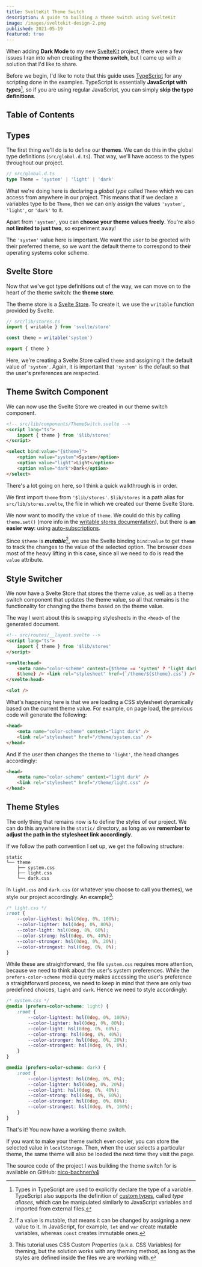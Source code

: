 ```yaml
---
title: SvelteKit Theme Switch
description: A guide to building a theme switch using SvelteKit
image: /images/sveltekit-design-2.png
published: 2021-05-19
featured: true
---
```


When adding **Dark Mode** to my new [SvelteKit](https://kit.svelte.dev) project, there were a few issues I ran into when creating the **theme switch**, but I came up with a solution that I'd like to share.

Before we begin, I'd like to note that this guide uses [TypeScript](https://www.typescriptlang.org) for any scripting done in the examples. TypeScript is essentially **JavaScript with _types_**[^1], so if you are using regular JavaScript, you can simply **skip the type definitions**.

## Table of Contents

## Types

The first thing we'll do is to define our **themes**. We can do this in the global type definitions (`src/global.d.ts`). That way, we'll have access to the types throughout our project.

```ts
// src/global.d.ts
type Theme = 'system' | 'light' | 'dark'
```

What we're doing here is declaring a _global type_ called `Theme` which we can access from anywhere in our project. This means that if we declare a variables type to be `Theme`, then we can only assign the values `'system'`, `'light'`, or `'dark'` to it.

Apart from `'system'`, you can **choose your theme values freely**. You're also **not limited to just two**, so experiment away!

The `'system'` value here is important. We want the user to be greeted with their preferred theme, so we want the default theme to correspond to their operating systems color scheme.

## Svelte Store

Now that we've got type definitions out of the way, we can move on to the heart of the theme switch: the **theme store**.

The theme store is a [Svelte Store](https://svelte.dev/docs#svelte_store). To create it, we use the `writable` function provided by Svelte.

```ts
// src/lib/stores.ts
import { writable } from 'svelte/store'

const theme = writable('system')

export { theme }
```

Here, we're creating a Svelte Store called `theme` and assigning it the default value of `'system'`. Again, it is important that `'system'` is the default so that the user's preferences are respected.

## Theme Switch Component

We can now use the Svelte Store we created in our theme switch component.

```html
<!-- src/lib/components/ThemeSwitch.svelte -->
<script lang="ts">
    import { theme } from '$lib/stores'
</script>

<select bind:value="{$theme}">
    <option value="system">System</option>
    <option value="light">Light</option>
    <option value="dark">Dark</option>
</select>
```

There's a lot going on here, so I think a quick walkthrough is in order.

We first import `theme` from `'$lib/stores'`. `$lib/stores` is a path alias for `src/lib/stores.svelte`, the file in which we created our theme Svelte Store.

We now want to modify the value of `theme`. We could do this by calling `theme.set()` (more info in the [writable stores documentation](https://svelte.dev/tutorial/writable-stores)), but there is **an easier way**: using [auto-subscriptions](https://svelte.dev/tutorial/auto-subscriptions).

Since `$theme` is **_mutable_**[^2], we use the Svelte binding `bind:value` to get `theme` to track the changes to the value of the selected option. The browser does most of the heavy lifting in this case, since all we need to do is read the `value` attribute.

## Style Switcher

We now have a Svelte Store that stores the theme value, as well as a theme switch component that updates the theme value, so all that remains is the functionality for changing the theme based on the theme value.

The way I went about this is swapping stylesheets in the `<head>` of the generated document.

```html
<!-- src/routes/__layout.svelte -->
<script lang="ts">
    import { theme } from '$lib/stores'
</script>

<svelte:head>
    <meta name="color-scheme" content={$theme == 'system' ? 'light dark' :
    $theme} /> <link rel="stylesheet" href={`/theme/${$theme}.css`} />
</svelte:head>

<slot />
```

What's happening here is that we are loading a CSS stylesheet dynamically based on the current theme value. For example, on page load, the previous code will generate the following:

```html
<head>
    <meta name="color-scheme" content="light dark" />
    <link rel="stylesheet" href="/theme/system.css" />
</head>
```

And if the user then changes the theme to `'light'`, the head changes accordingly:

```html
<head>
    <meta name="color-scheme" content="light dark" />
    <link rel="stylesheet" href="/theme/light.css" />
</head>
```

## Theme Styles

The only thing that remains now is to define the styles of our project. We can do this anywhere in the `static/` directory, as long as we **remember to adjust the path in the stylesheet link accordingly**.

If we follow the path convention I set up, we get the following structure:

```
static
└── theme
    ├── system.css
    ├── light.css
    └── dark.css
```

In `light.css` and `dark.css` (or whatever you choose to call you themes), we style our project accordingly. An example[^3]:

```css
/* light.css */
:root {
    --color-lightest: hsl(0deg, 0%, 100%);
    --color-lighter: hsl(0deg, 0%, 80%);
    --color-light: hsl(0deg, 0%, 60%);
    --color-strong: hsl(0deg, 0%, 40%);
    --color-stronger: hsl(0deg, 0%, 20%);
    --color-strongest: hsl(0deg, 0%, 0%);
}
```

While these are straightforward, the file `system.css` requires more attention, because we need to think about the user's system preferences. While the `prefers-color-scheme` media query makes accessing the user's preference a straightforward process, we need to keep in mind that there are only two predefined choices, `light` and `dark`. Hence we need to style accordingly:

```css
/* system.css */
@media (prefers-color-scheme: light) {
    :root {
        --color-lightest: hsl(0deg, 0%, 100%);
        --color-lighter: hsl(0deg, 0%, 80%);
        --color-light: hsl(0deg, 0%, 60%);
        --color-strong: hsl(0deg, 0%, 40%);
        --color-stronger: hsl(0deg, 0%, 20%);
        --color-strongest: hsl(0deg, 0%, 0%);
    }
}

@media (prefers-color-scheme: dark) {
    :root {
        --color-lightest: hsl(0deg, 0%, 0%);
        --color-lighter: hsl(0deg, 0%, 20%);
        --color-light: hsl(0deg, 0%, 40%);
        --color-strong: hsl(0deg, 0%, 60%);
        --color-stronger: hsl(0deg, 0%, 80%);
        --color-strongest: hsl(0deg, 0%, 100%);
    }
}
```

That's it! You now have a working theme switch.

If you want to make your theme switch even cooler, you can store the selected value in `localStorage`. Then, when the user selects a particular theme, the same theme will also be loaded the next time they visit the page.

The source code of the project I was building the theme switch for is available on GitHub: [nico-bachner/v4](https://github.com/nico-bachner/v4)

[^1]: Types in TypeScript are used to explicitly declare the type of a variable. TypeScript also supports the definition of [custom types](https://www.typescriptlang.org/docs/handbook/2/everyday-types.html#type-aliases), called _type aliases_, which can be manipulated similarly to JavaScript variables and imported from external files.
[^2]: If a value is mutable, that means it can be changed by assigning a new value to it. In JavaScript, for example, `let` and `var` create mutable variables, whereas `const` creates immutable ones.
[^3]: This tutorial uses CSS Custom Properties (a.k.a. CSS Variables) for theming, but the solution works with any theming method, as long as the styles are defined inside the files we are working with.

